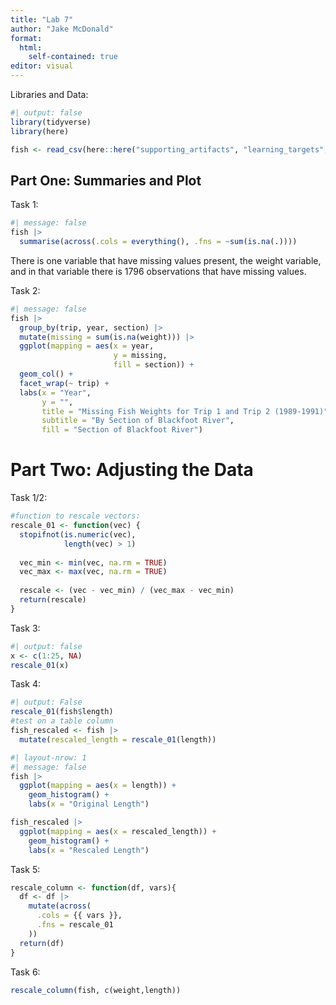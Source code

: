 ```yaml
---
title: "Lab 7"
author: "Jake McDonald"
format:
  html:
    self-contained: true
editor: visual
---
```


Libraries and Data:

```r
#| output: false
library(tidyverse)
library(here)

fish <- read_csv(here::here("supporting_artifacts", "learning_targets", "BlackfootFish.csv"))
```

## Part One: Summaries and Plot

Task 1:

```r
#| message: false
fish |> 
  summarise(across(.cols = everything(), .fns = ~sum(is.na(.))))
```

There is one variable that have missing values present, the weight variable, and in that variable there is 1796 observations that have missing values.

Task 2:

```r
#| message: false
fish |> 
  group_by(trip, year, section) |>  
  mutate(missing = sum(is.na(weight))) |>
  ggplot(mapping = aes(x = year, 
                       y = missing,
                       fill = section)) + 
  geom_col() + 
  facet_wrap(~ trip) +
  labs(x = "Year", 
       y = "", 
       title = "Missing Fish Weights for Trip 1 and Trip 2 (1989-1991)", 
       subtitle = "By Section of Blackfoot River", 
       fill = "Section of Blackfoot River")
```

# Part Two: Adjusting the Data

Task 1/2:

```r
#function to rescale vectors:
rescale_01 <- function(vec) {
  stopifnot(is.numeric(vec),
            length(vec) > 1)
  
  vec_min <- min(vec, na.rm = TRUE)
  vec_max <- max(vec, na.rm = TRUE)
  
  rescale <- (vec - vec_min) / (vec_max - vec_min)
  return(rescale)
}
```

Task 3:

```r
#| output: false
x <- c(1:25, NA)
rescale_01(x)
```

Task 4:

```r
#| output: False
rescale_01(fish$length)
#test on a table column
fish_rescaled <- fish |> 
  mutate(rescaled_length = rescale_01(length))
```

```r
#| layout-nrow: 1
#| message: false
fish |> 
  ggplot(mapping = aes(x = length)) +
    geom_histogram() +
    labs(x = "Original Length")

fish_rescaled |> 
  ggplot(mapping = aes(x = rescaled_length)) +
    geom_histogram() +
    labs(x = "Rescaled Length")
```

Task 5:

```r
rescale_column <- function(df, vars){
  df <- df |> 
    mutate(across(
      .cols = {{ vars }},
      .fns = rescale_01
    ))
  return(df)
}
```

Task 6:

```r
rescale_column(fish, c(weight,length))
```
